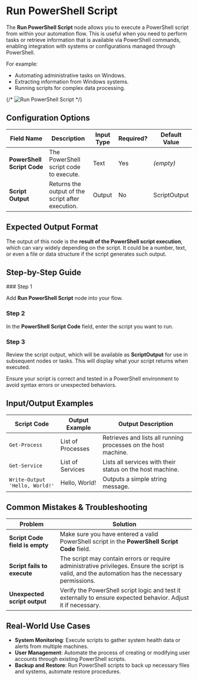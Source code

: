 
# Run PowerShell Script

The **Run PowerShell Script** node allows you to execute a PowerShell script from within your automation flow. This is useful when you need to perform tasks or retrieve information that is available via PowerShell commands, enabling integration with systems or configurations managed through PowerShell.

For example:

- Automating administrative tasks on Windows.
- Extracting information from Windows systems.
- Running scripts for complex data processing.

{/* ![Run PowerShell Script](./run-powershell-script.png) */}

## Configuration Options

| Field Name                 | Description                                       | Input Type | Required? | Default Value |
| -------------------------- | ------------------------------------------------- | ---------- | --------- | ------------- |
| **PowerShell Script Code** | The PowerShell script code to execute.            | Text       | Yes       | _(empty)_     |
| **Script Output**          | Returns the output of the script after execution. | Output     | No        | ScriptOutput  |

## Expected Output Format

The output of this node is the **result of the PowerShell script execution**, which can vary widely depending on the script. It could be a number, text, or even a file or data structure if the script generates such output.

## Step-by-Step Guide

<Steps>
### Step 1

Add **Run PowerShell Script** node into your flow.

### Step 2

In the **PowerShell Script Code** field, enter the script you want to run.

### Step 3

Review the script output, which will be available as **ScriptOutput** for use in subsequent nodes or tasks. This will display what your script returns when executed.

</Steps>

<Callout type="info" title="Tip">
  Ensure your script is correct and tested in a PowerShell environment to avoid
  syntax errors or unexpected behaviors.
</Callout>

## Input/Output Examples

| Script Code                    | Output Example    | Output Description                                             |
| ------------------------------ | ----------------- | -------------------------------------------------------------- |
| `Get-Process`                  | List of Processes | Retrieves and lists all running processes on the host machine. |
| `Get-Service`                  | List of Services  | Lists all services with their status on the host machine.      |
| `Write-Output 'Hello, World!'` | Hello, World!     | Outputs a simple string message.                               |

## Common Mistakes & Troubleshooting

| Problem                        | Solution                                                                                                                                          |
| ------------------------------ | ------------------------------------------------------------------------------------------------------------------------------------------------- |
| **Script Code field is empty** | Make sure you have entered a valid PowerShell script in the **PowerShell Script Code** field.                                                     |
| **Script fails to execute**    | The script may contain errors or require administrative privileges. Ensure the script is valid, and the automation has the necessary permissions. |
| **Unexpected script output**   | Verify the PowerShell script logic and test it externally to ensure expected behavior. Adjust it if necessary.                                    |

## Real-World Use Cases

- **System Monitoring**: Execute scripts to gather system health data or alerts from multiple machines.
- **User Management**: Automate the process of creating or modifying user accounts through existing PowerShell scripts.
- **Backup and Restore**: Run PowerShell scripts to back up necessary files and systems, automate restore procedures.

